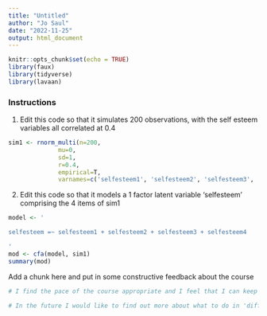 ```yaml
---
title: "Untitled"
author: "Jo Saul"
date: "2022-11-25"
output: html_document
---
```


```r
knitr::opts_chunk$set(echo = TRUE)
library(faux)
library(tidyverse)
library(lavaan)
```

### Instructions

1. Edit this code so that it simulates 200 observations, with the self esteem variables all correlated at 0.4
```r
sim1 <- rnorm_multi(n=200,
              mu=0,
              sd=1,
              r=0.4,
              empirical=T,
              varnames=c('selfesteem1', 'selfesteem2', 'selfesteem3', 'selfesteem4'))
```

2. Edit this code so that it models a 1 factor latent variable 'selfesteem' comprising the 4 items of sim1
```r
model <- ' 

selfesteem =~ selfesteem1 + selfesteem2 + selfesteem3 + selfesteem4

'
mod <- cfa(model, sim1)
summary(mod)
```


Add a chunk here and put in some constructive feedback about the course
```r
# I find the pace of the course appropriate and I feel that I can keep up with it. I also like the fact that each week we work through multiple examples (it really reinforces the concepts in my mind) and the fact that during the lecture you show us the output of the models and explain where each number comes from.

# In the future I would like to find out more about what to do in 'difficult but common' situations so one day I can run these analyses by myself if I need to (e.g., when you run a CFA, how do you deal with cross-loadings, when do you ignore them). 
```


